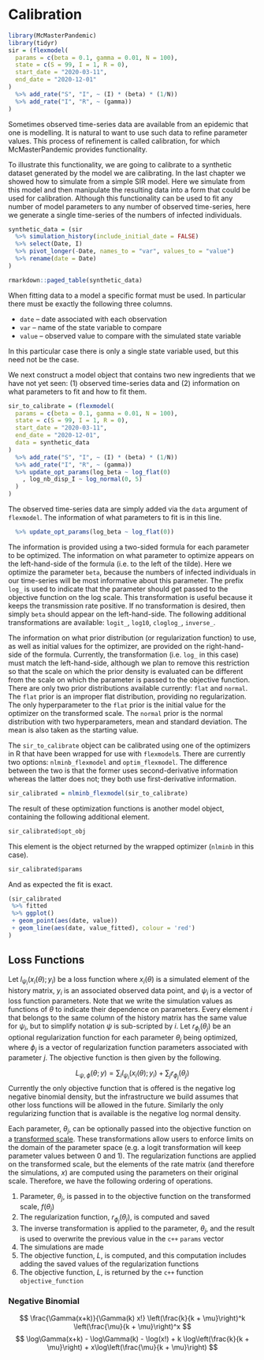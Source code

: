 # Calibration

```r
library(McMasterPandemic)
library(tidyr)
sir = (flexmodel(
  params = c(beta = 0.1, gamma = 0.01, N = 100),
  state = c(S = 99, I = 1, R = 0),
  start_date = "2020-03-11",
  end_date = "2020-12-01"
)
  %>% add_rate("S", "I", ~ (I) * (beta) * (1/N))
  %>% add_rate("I", "R", ~ (gamma))
)
```

Sometimes observed time-series data are available from an epidemic that one is modelling. It is natural to want to use such data to refine parameter values. This process of refinement is called calibration, for which McMasterPandemic provides functionality.

To illustrate this functionality, we are going to calibrate to a synthetic dataset generated by the model we are calibrating. In the last chapter we showed how to simulate from a simple SIR model. Here we simulate from this model and then manipulate the resulting data into a form that could be used for calibration. Although this functionality can be used to fit any number of model parameters to any number of observed time-series, here we generate a single time-series of the numbers of infected individuals.
```r
synthetic_data = (sir
  %>% simulation_history(include_initial_date = FALSE)
  %>% select(Date, I)
  %>% pivot_longer(-Date, names_to = "var", values_to = "value")
  %>% rename(date = Date)
)
```
```r
rmarkdown::paged_table(synthetic_data)
```

When fitting data to a model a specific format must be used. In particular there must be exactly the following three columns.

* `date` -- date associated with each observation
* `var` -- name of the state variable to compare
* `value` -- observed value to compare with the simulated state variable

In this particular case there is only a single state variable used, but this need not be the case.

We next construct a model object that contains two new ingredients that we have not yet seen: (1) observed time-series data and (2) information on what parameters to fit and how to fit them.
```r
sir_to_calibrate = (flexmodel(
  params = c(beta = 0.1, gamma = 0.01, N = 100),
  state = c(S = 99, I = 1, R = 0),
  start_date = "2020-03-11",
  end_date = "2020-12-01",
  data = synthetic_data
)
  %>% add_rate("S", "I", ~ (I) * (beta) * (1/N))
  %>% add_rate("I", "R", ~ (gamma))
  %>% update_opt_params(log_beta ~ log_flat(0)
    , log_nb_disp_I ~ log_normal(0, 5)
  )
)
```

The observed time-series data are simply added via the `data` argument of `flexmodel`. The information of what parameters to fit is in this line.
```r
  %>% update_opt_params(log_beta ~ log_flat(0))
```
The information is provided using a two-sided formula for each parameter to be optimized. The information on what parameter to optimize appears on the left-hand-side of the formula (i.e. to the left of the tilde). Here we optimize the parameter `beta`, because the numbers of infected individuals in our time-series will be most informative about this parameter. The prefix `log_` is used to indicate that the parameter should get passed to the objective function on the log scale. This transformation is useful because it keeps the transmission rate positive. If no transformation is desired, then simply `beta` should appear on the left-hand-side. The following additional transformations are available: `logit_`, `log10`, `cloglog_`, `inverse_`.

The information on what prior distribution (or regularization function) to use, as well as initial values for the optimizer, are provided on the right-hand-side of the formula. Currently, the transformation (i.e. `log_` in this case) must match the left-hand-side, although we plan to remove this restriction so that the scale on which the prior density is evaluated can be different from the scale on which the parameter is passed to the objective function. There are only two prior distributions available currently: `flat` and `normal`.  The `flat` prior is an improper flat distribution, providing no regularization. The only hyperparameter to the `flat` prior is the initial value for the optimizer on the transformed scale. The `normal` prior is the normal distribution with two hyperparameters, mean and standard deviation. The mean is also taken as the starting value.

The `sir_to_calibrate` object can be calibrated using one of the optimizers in R that have been wrapped for use with `flexmodel`s. There are currently two options: `nlminb_flexmodel` and `optim_flexmodel`. The difference between the two is that the former uses second-derivative information whereas the latter does not; they both use first-derivative information.
```r
sir_calibrated = nlminb_flexmodel(sir_to_calibrate)
```

The result of these optimization functions is another model object, containing the following additional element.
```r
sir_calibrated$opt_obj
```

This element is the object returned by the wrapped optimizer (`nlminb` in this case).

```r
sir_calibrated$params
```

And as expected the fit is exact.

```r
(sir_calibrated
 %>% fitted
 %>% ggplot()
 + geom_point(aes(date, value))
 + geom_line(aes(date, value_fitted), colour = 'red')
)
```


## Loss Functions

Let $l_{\psi_i}\left(x_i(\theta); y_i\right)$ be a loss function where $x_i(\theta)$ is a simulated element of the history matrix, $y_i$ is an associated observed data point, and $\psi_i$ is a vector of loss function parameters. Note that we write the simulation values as functions of $\theta$ to indicate their dependence on parameters. Every element $i$ that belongs to the same column of the history matrix has the same value for $\psi_i$, but to simplify notation $\psi$ is sub-scripted by $i$. Let $r_{\phi_j}(\theta_j)$ be an optional regularization function for each parameter $\theta_j$ being optimized, where $\phi_j$ is a vector of regularization function parameters associated with parameter $j$. The objective function is then given by the following.

$$
L_{\psi, \phi}(\theta; y) = \sum_i l_{\psi_i}\left(x_i(\theta); y_i\right) + \sum_j r_{\phi_j}(\theta_j)
$$
Currently the only objective function that is offered is the negative log negative binomial density, but the infrastructure we build assumes that other loss functions will be allowed in the future. Similarly the only regularizing function that is available is the negative log normal density.

Each parameter, $\theta_j$, can be optionally passed into the objective function on a [transformed scale](https://canmod.net/misc/flex_specs#available-parameter-transformations). These transformations allow users to enforce limits on the domain of the parameter space (e.g. a logit transformation will keep parameter values between 0 and 1). The regularization functions are applied on the transformed scale, but the elements of the rate matrix (and therefore the simulations, $x$) are computed using the parameters on their original scale. Therefore, we have the following ordering of operations.

1. Parameter, $\theta_j$, is passed in to the objective function on the transformed scale, $f(\theta_j)$
2. The regularization function, $r_{\phi_j}(\theta_j)$, is computed and saved
3. The inverse transformation is applied to the parameter, $\theta_j$, and the result is used to overwrite the previous value in the `c++` `params` vector
4. The simulations are made
5. The objective function, $L$, is computed, and this computation includes adding the saved values of the regularization functions
6. The objective function, $L$, is returned by the `c++` function `objective_function`


### Negative Binomial

$$
\frac{\Gamma(x+k)}{\Gamma(k) x!} \left(\frac{k}{k + \mu}\right)^k \left(\frac{\mu}{k + \mu}\right)^x
$$
$$
\log\Gamma(x+k) - \log\Gamma(k) - \log(x!) + k \log\left(\frac{k}{k + \mu}\right) + x\log\left(\frac{\mu}{k + \mu}\right)
$$
